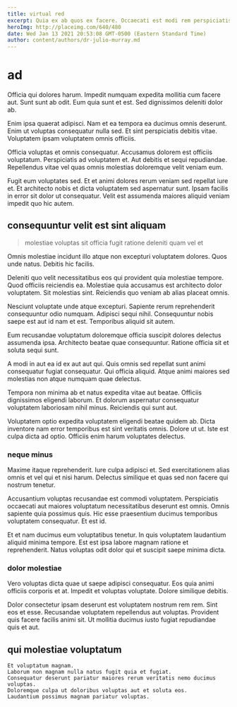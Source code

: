 ```yaml
---
title: virtual red
excerpt: Quia ex ab quos ex facere. Occaecati est modi rem perspiciatis. Fuga adipisci eos ut consequatur. Alias quisquam ut quibusdam molestias est.
heroImg: http://placeimg.com/640/480
date: Wed Jan 13 2021 20:53:08 GMT-0500 (Eastern Standard Time)
author: content/authors/dr-julio-murray.md
---
```

# ad

Officia qui dolores harum. Impedit numquam expedita mollitia cum facere aut. Sunt sunt ab odit. Eum quia sunt et est. Sed dignissimos deleniti dolor ab.
  
Enim ipsa quaerat adipisci. Nam et ea tempora ea ducimus omnis deserunt. Enim ut voluptas consequatur nulla sed. Et sint perspiciatis debitis vitae. Voluptatem ipsam voluptatem omnis officiis.
  
Officia voluptas et omnis consequatur. Accusamus dolorem est officiis voluptatum. Perspiciatis ad voluptatem et. Aut debitis et sequi repudiandae. Repellendus vitae vel quas omnis molestias doloremque velit veniam eum.
  
Fugit eum voluptates sed. Et et animi dolores rerum veniam sed repellat iure et. Et architecto nobis et dicta voluptatem sed aspernatur sunt. Ipsam facilis in error sit dolor ut consequatur. Velit est assumenda maiores aliquid veniam impedit quo hic autem.

## consequuntur velit est sint aliquam

> molestiae voluptas sit officia fugit ratione deleniti quam vel et

Omnis molestiae incidunt illo atque non excepturi voluptatem dolores. Quos unde natus. Debitis hic facilis.
  
Deleniti quo velit necessitatibus eos qui provident quia molestiae tempore. Quod officiis reiciendis ea. Molestiae quia accusamus est architecto dolor voluptatem. Sit molestias sint. Reiciendis quo veniam ab alias placeat omnis.
  
Nesciunt voluptate unde atque excepturi. Sapiente rerum reprehenderit consequuntur odio numquam. Adipisci sequi nihil. Consequuntur nobis saepe est aut id nam et est. Temporibus aliquid sit autem.
  
Eum recusandae voluptatum doloremque officia suscipit dolores delectus assumenda ipsa. Architecto beatae quae consequuntur. Ratione officia sit et soluta sequi sunt.
  
A modi in aut ea id ex aut aut qui. Quis omnis sed repellat sunt animi consequatur fugiat consequatur. Qui officia aliquid. Atque animi maiores sed molestias non atque numquam quae delectus.
  
Tempora non minima ab et natus expedita vitae aut beatae. Officiis dignissimos eligendi laborum. Et dolorum aspernatur consequatur voluptatem laboriosam nihil minus. Reiciendis qui sunt aut.
  
Voluptatem optio expedita voluptatem eligendi beatae quidem ab. Dicta inventore nam error temporibus est sint veritatis omnis. Dolore ut ut. Iste est culpa dicta ad optio. Officiis enim harum voluptates delectus.

### neque minus

Maxime itaque reprehenderit. Iure culpa adipisci et. Sed exercitationem alias omnis et vel qui et nisi harum. Delectus similique et quas sed non facere qui nostrum tenetur.
  
Accusantium voluptas recusandae est commodi voluptatem. Perspiciatis occaecati aut maiores voluptatum necessitatibus deserunt est omnis. Omnis sapiente quia possimus quis. Hic esse praesentium ducimus temporibus voluptatem consequatur. Et est id.
  
Et et nam ducimus eum voluptatibus tenetur. In quis voluptatem laudantium aliquid minima tempore. Est est ipsa labore magnam ratione et reprehenderit. Natus voluptas odit dolor qui et suscipit saepe minima dicta.

### dolor molestiae

Vero voluptas dicta quae ut saepe adipisci consequatur. Eos quia animi officiis corporis et at. Impedit et voluptas voluptate. Dolore similique debitis.
  
Dolor consectetur ipsam deserunt est voluptatem nostrum rem rem. Sint eos et esse. Recusandae voluptatem repellendus aut voluptas. Provident quis facere facilis animi sit. Ut mollitia ducimus iusto fugiat repudiandae quis et aut.

## qui molestiae voluptatum

```text
Et voluptatum magnam.
Laborum non magnam nulla natus fugit quia et fugiat.
Consequatur deserunt pariatur maiores rerum veritatis nemo ducimus voluptas.
Doloremque culpa ut doloribus voluptas aut et soluta eos.
Laudantium possimus magnam pariatur voluptas.
```

